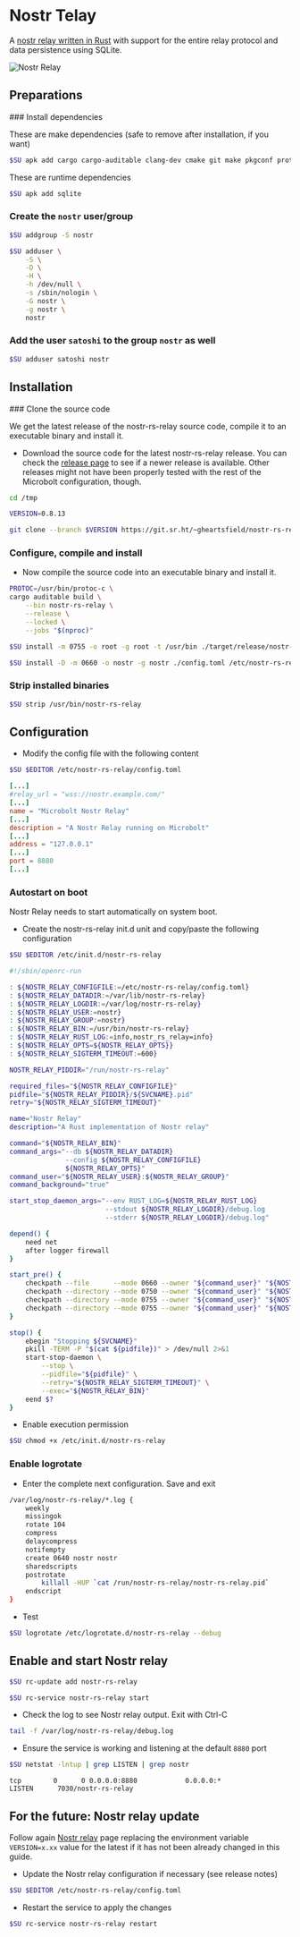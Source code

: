 
# Nostr Telay

A [nostr relay written in Rust](https://sr.ht/~gheartsfield/nostr-rs-relay) with
support for the entire relay protocol and data persistence using SQLite.

![Nostr Relay](/img/nostr/nostr-relay.webp)

## Preparations

<Steps>
### Install dependencies

These are make dependencies (safe to remove after installation, if you want)

```sh copy
$SU apk add cargo cargo-auditable clang-dev cmake git make pkgconf protobuf-c-compiler sqlite-dev
```

These are runtime dependencies
  
```sh copy
$SU apk add sqlite
```

### Create the `nostr` user/group

```sh copy
$SU addgroup -S nostr
```

```sh copy
$SU adduser \
    -S \
    -D \
    -H \
    -h /dev/null \
    -s /sbin/nologin \
    -G nostr \
    -g nostr \
    nostr
```

### Add the user `satoshi` to the group `nostr` as well
  
```sh copy
$SU adduser satoshi nostr
```
</Steps>

## Installation

<Steps>
### Clone the source code

We get the latest release of the nostr-rs-relay source code, compile it to an
executable binary and install it.

* Download the source code for the latest nostr-rs-relay release. You can check
the [release page](https://git.sr.ht/~gheartsfield/nostr-rs-relay/refs) to see
if a newer release is available. Other releases might not have been properly
tested with the rest of the Microbolt configuration, though.

```sh copy
cd /tmp
```

```sh copy
VERSION=0.8.13
```

```sh copy
git clone --branch $VERSION https://git.sr.ht/~gheartsfield/nostr-rs-relay && cd nostr-rs-relay
```

### Configure, compile and install

* Now compile the source code into an executable binary and install it.

```sh copy
PROTOC=/usr/bin/protoc-c \
cargo auditable build \
    --bin nostr-rs-relay \
    --release \
    --locked \
    --jobs "$(nproc)"
```

```sh copy
$SU install -m 0755 -o root -g root -t /usr/bin ./target/release/nostr-rs-relay
```

```sh copy
$SU install -D -m 0660 -o nostr -g nostr ./config.toml /etc/nostr-rs-relay/config.toml
```

### Strip installed binaries

```sh copy
$SU strip /usr/bin/nostr-rs-relay
```
</Steps>

## Configuration

* Modify the config file with the following content

```sh copy
$SU $EDITOR /etc/nostr-rs-relay/config.toml
```

```toml filename="/etc/nostr-rs-relay/config.toml" {2,4,6,8,10}
[...]
#relay_url = "wss://nostr.example.com/"
[...]
name = "Microbolt Nostr Relay"
[...]
description = "A Nostr Relay running on Microbolt"
[...]
address = "127.0.0.1"
[...]
port = 8880
[...]
```

### Autostart on boot

Nostr Relay needs to start automatically on system boot.

* Create the nostr-rs-relay init.d unit and copy/paste the following configuration

```sh copy
$SU $EDITOR /etc/init.d/nostr-rs-relay
```

```sh copy filename="/etc/init.d/nostr-rs-relay"
#!/sbin/openrc-run

: ${NOSTR_RELAY_CONFIGFILE:=/etc/nostr-rs-relay/config.toml}
: ${NOSTR_RELAY_DATADIR:=/var/lib/nostr-rs-relay}
: ${NOSTR_RELAY_LOGDIR:=/var/log/nostr-rs-relay}
: ${NOSTR_RELAY_USER:=nostr}
: ${NOSTR_RELAY_GROUP:=nostr}
: ${NOSTR_RELAY_BIN:=/usr/bin/nostr-rs-relay}
: ${NOSTR_RELAY_RUST_LOG:=info,nostr_rs_relay=info}
: ${NOSTR_RELAY_OPTS=${NOSTR_RELAY_OPTS}}
: ${NOSTR_RELAY_SIGTERM_TIMEOUT:=600}

NOSTR_RELAY_PIDDIR="/run/nostr-rs-relay"

required_files="${NOSTR_RELAY_CONFIGFILE}"
pidfile="${NOSTR_RELAY_PIDDIR}/${SVCNAME}.pid"
retry="${NOSTR_RELAY_SIGTERM_TIMEOUT}"

name="Nostr Relay"
description="A Rust implementation of Nostr relay"

command="${NOSTR_RELAY_BIN}"
command_args="--db ${NOSTR_RELAY_DATADIR}
              --config ${NOSTR_RELAY_CONFIGFILE}
              ${NOSTR_RELAY_OPTS}"
command_user="${NOSTR_RELAY_USER}:${NOSTR_RELAY_GROUP}"
command_background="true"

start_stop_daemon_args="--env RUST_LOG=${NOSTR_RELAY_RUST_LOG}
                        --stdout ${NOSTR_RELAY_LOGDIR}/debug.log
                        --stderr ${NOSTR_RELAY_LOGDIR}/debug.log"

depend() {
    need net
    after logger firewall
}

start_pre() {
    checkpath --file      --mode 0660 --owner "${command_user}" "${NOSTR_RELAY_CONFIGFILE}"
    checkpath --directory --mode 0750 --owner "${command_user}" "${NOSTR_RELAY_DATADIR}"
    checkpath --directory --mode 0755 --owner "${command_user}" "${NOSTR_RELAY_LOGDIR}"
    checkpath --directory --mode 0755 --owner "${command_user}" "${NOSTR_RELAY_PIDDIR}"
}

stop() {
    ebegin "Stopping ${SVCNAME}"
    pkill -TERM -P "$(cat ${pidfile})" > /dev/null 2>&1
    start-stop-daemon \
        --stop \
        --pidfile="${pidfile}" \
        --retry="${NOSTR_RELAY_SIGTERM_TIMEOUT}" \
        --exec="${NOSTR_RELAY_BIN}"
    eend $?
}
```

* Enable execution permission

```sh copy
$SU chmod +x /etc/init.d/nostr-rs-relay
```

### Enable logrotate

* Enter the complete next configuration. Save and exit

```sh copy filename="/etc/logrotate.d/nostr-rs-relay"
/var/log/nostr-rs-relay/*.log {
    weekly
    missingok
    rotate 104
    compress
    delaycompress
    notifempty
    create 0640 nostr nostr
    sharedscripts
    postrotate
        killall -HUP `cat /run/nostr-rs-relay/nostr-rs-relay.pid`
    endscript
}
```

* Test

```sh copy
$SU logrotate /etc/logrotate.d/nostr-rs-relay --debug
```

## Enable and start Nostr relay

```sh copy
$SU rc-update add nostr-rs-relay
```

```sh copy
$SU rc-service nostr-rs-relay start
```

* Check the log to see Nostr relay output. Exit with Ctrl-C

```sh copy
tail -f /var/log/nostr-rs-relay/debug.log
```

* Ensure the service is working and listening at the default `8880` port

```sh copy
$SU netstat -lntup | grep LISTEN | grep nostr
```

```output filename="output"
tcp        0      0 0.0.0.0:8880            0.0.0.0:*               LISTEN      7030/nostr-rs-relay
```

## For the future: Nostr relay update

Follow again [Nostr relay](./nostr-relay) page replacing the environment
variable `VERSION=x.xx` value for the latest if it has not been already changed
in this guide.

* Update the Nostr relay configuration if necessary (see release notes)

```sh copy
$SU $EDITOR /etc/nostr-rs-relay/config.toml
```

* Restart the service to apply the changes

```sh copy
$SU rc-service nostr-rs-relay restart
```